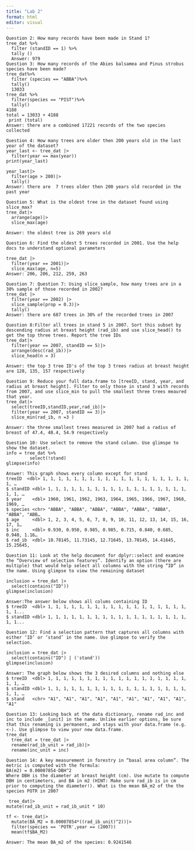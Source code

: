 ```yaml
---
title: "Lab 2"
format: html
editor: visual
---
```


```         
Question 2: How many records have been made in Stand 1?
tree_dat %>%
  filter (standID == 1) %>%
  tally () 
  Answer: 979 
Question 3: How many records of the Abies balsamea and Pinus strobus species have been made?
tree_dat%>% 
  filter (species == "ABBA")%>%
  tally()
  13033
tree_dat %>%
  filter(species == "PIST")%>%
  tally()
4188
total = 13033 + 4188
 print (total)
Answer: there are a combined 17221 records of the two species collected 

Question 4: How many trees are older then 200 years old in the last year of the dataset?
year_last <- tree_dat |>
  filter(year == max(year))
print(year_last)

year_last|>
  filter(age > 200)|>
  tally()
Answer: there are  7 trees older then 200 years old recorded in the past year 

Question 5: What is the oldest tree in the dataset found using slice_max?
tree_dat|>
  arrange(age)|>
  slice_max(age)

Answer: the oldest tree is 269 years old  

Question 6: Find the oldest 5 trees recorded in 2001. Use the help docs to understand optional parameters

tree_dat |>
  filter(year == 2001)|>
  slice_max(age, n=5)
Answer: 206, 206, 212, 259, 263

Question 7: Question 7: Using slice_sample, how many trees are in a 30% sample of those recorded in 2002?
tree_dat |>
  filter(year == 2002) |>
  slice_sample(prop = 0.3)|>
  tally()
Answer: there are 687 trees in 30% of the recorded trees in 2007 

Question 8:Filter all trees in stand 5 in 2007. Sort this subset by descending radius at breast height (rad_ib) and use slice_head() to get the top three trees. Report the tree IDs
tree_dat|>
  filter(year == 2007, standID == 5)|>
  arrange(desc(rad_ib))|>
  slice_head(n = 3)
  
Answer: the top 3 tree ID's of the top 3 trees radius at breast height are 128, 135, 157 respectively 

Question 9: Reduce your full data.frame to [treeID, stand, year, and radius at breast height]. Filter to only those in stand 3 with records from 2007, and use slice_min to pull the smallest three trees meaured that year.
tree_dat|>
  select(treeID,standID,year,rad_ib)|>
  filter(year == 2007, standID == 3)|>
  slice_min(rad_ib, n =3 )

Answer: the three smallest trees measured in 2007 had a radius of breast of 47.4, 48.4, 54.9 respectively 

Question 10: Use select to remove the stand column. Use glimspe to show the dataset.
info = tree_dat %>%
         select(!stand)
glimpse(info)

Answer: This graph shows every column except for stand 
treeID  <dbl> 1, 1, 1, 1, 1, 1, 1, 1, 1, 1, 1, 1, 1, 1, 1, 1, 1, 1, 1, 1, …
$ standID <dbl> 1, 1, 1, 1, 1, 1, 1, 1, 1, 1, 1, 1, 1, 1, 1, 1, 1, 1, 1, 1, …
$ year    <dbl> 1960, 1961, 1962, 1963, 1964, 1965, 1966, 1967, 1968, 1969, …
$ species <chr> "ABBA", "ABBA", "ABBA", "ABBA", "ABBA", "ABBA", "ABBA", "ABB…
$ age     <dbl> 1, 2, 3, 4, 5, 6, 7, 8, 9, 10, 11, 12, 13, 14, 15, 16, 17, 1…
$ inc     <dbl> 0.930, 0.950, 0.985, 0.985, 0.715, 0.840, 0.685, 0.940, 1.16…
$ rad_ib  <dbl> 10.78145, 11.73145, 12.71645, 13.70145, 14.41645, 15.25645,

Question 11: Look at the help document for dplyr::select and examine the “Overview of selection features”. Identify an option (there are multiple) that would help select all columns with the string “ID” in the name. Using glimpse to view the remaining dataset

inclusion = tree_dat |>
  select(contains("ID"))
glimpse(inclusion)

Answer:The answer below shows all colums containing ID
$ treeID  <dbl> 1, 1, 1, 1, 1, 1, 1, 1, 1, 1, 1, 1, 1, 1, 1, 1, 1, 1, 1, 1...
$ standID <dbl> 1, 1, 1, 1, 1, 1, 1, 1, 1, 1, 1, 1, 1, 1, 1, 1, 1, 1, 1, 1...

Question 12: Find a selection pattern that captures all columns with either ‘ID’ or ‘stand’ in the name. Use glimpse to verify the selection.

inclusion = tree_dat |>
  select(contains("ID") | ('stand'))
glimpse(inclusion)

Answer: The graph below shows the 3 desired columns and nothing else
$ treeID  <dbl> 1, 1, 1, 1, 1, 1, 1, 1, 1, 1, 1, 1, 1, 1, 1, 1, 1, 1, 1, 1, …
$ standID <dbl> 1, 1, 1, 1, 1, 1, 1, 1, 1, 1, 1, 1, 1, 1, 1, 1, 1, 1, 1, 1, …
$ stand   <chr> "A1", "A1", "A1", "A1", "A1", "A1", "A1", "A1", "A1", "A1"

Question 13: Looking back at the data dictionary, rename rad_inc and inc to include _[unit] in the name. Unlike earlier options, be sure that this renaming is permanent, and stays with your data.frame (e.g. <-). Use glimpse to view your new data.frame.
tree_dat 
  tree_dat = tree_dat |>
  rename(rad_ib_unit = rad_ib)|>
  rename(inc_unit = inc)

Question 14: A key measurement in forestry in “basal area column”. The metric is computed with the formula:
BA(m2) = 0.00007854⋅DBH^2
Where DBH is the diameter at breast height (cm). Use mutate to compute DBH in centimeters, and BA in m2 (HINT: Make sure rad_ib is in cm prior to computing the diameter!). What is the mean BA_m2 of the the species POTR in 2007

 tree_dat|>
mutate(rad_ib_unit = rad_ib_unit * 10) 

tf <- tree_dat|>
  mutate(BA_M2 = 0.00007854*((rad_ib_unit)^2))|>
  filter(species == 'POTR',year == (2007))
  mean(tf$BA_M2)

Answer: The mean BA_m2 of the species: 0.9241546
```
